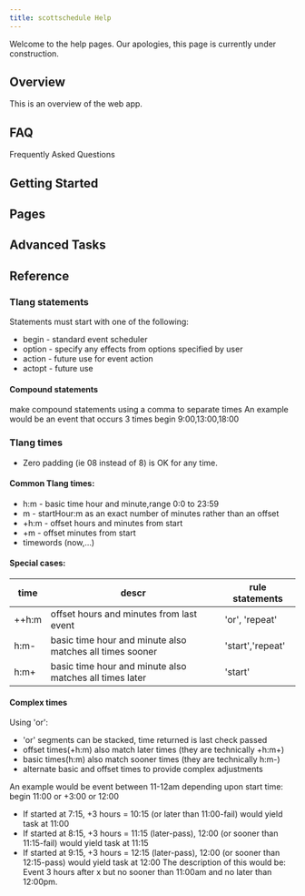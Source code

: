 ```yaml
---
title: scottschedule Help
---
```


Welcome to the help pages.
Our apologies, this page is currently under construction.

## Overview
This is an overview of the web app.

## FAQ
Frequently Asked Questions

## Getting Started

## Pages

## Advanced Tasks

## Reference

### Tlang statements
Statements must start with one of the following:
- begin - standard event scheduler
- option - specify any effects from options specified by user
- action - future use for event action
- actopt - future use

#### Compound statements
make compound statements using a comma to separate times
An example would be an event that occurs 3 times
begin 9:00,13:00,18:00

### Tlang times
- Zero padding (ie 08 instead of 8) is OK for any time.

#### Common Tlang times:
- h:m - basic time hour and minute,range 0:0 to 23:59
- m -  startHour:m as an exact number of minutes rather than an offset
- +h:m - offset hours and minutes from start
- +m - offset minutes from start
- timewords (now,...)

#### Special cases:
| time | descr | rule statements |
| --- | --------------- | ------------ |
| ++h:m | offset hours and minutes from last event | 'or', 'repeat' |
| h:m- | basic time hour and minute also matches all times sooner | 'start','repeat' |
| h:m+ | basic time hour and minute also matches all times later | 'start' |


#### Complex times

Using 'or':
- 'or' segments can be stacked, time returned is last check passed
- offset times(+h:m) also match later times (they are technically +h:m+)
- basic times(h:m) also match sooner times (they are technically h:m-)
- alternate basic and offset times to provide complex adjustments

An example would be event between 11-12am depending upon start time:
begin 11:00 or +3:00 or 12:00
- If started at 7:15, +3 hours = 10:15 (or later than 11:00-fail) would yield task at 11:00
- If started at 8:15, +3 hours = 11:15 (later-pass), 12:00 (or sooner than 11:15-fail) would yield task at 11:15
- If started at 9:15, +3 hours = 12:15 (later-pass), 12:00 (or sooner than 12:15-pass) would yield task at 12:00
The description of this would be:
 Event 3 hours after x but no sooner than 11:00am and no later than 12:00pm.


